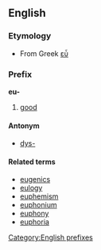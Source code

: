 ==English==
===Etymology===
*From Greek [[εὖ]]

===Prefix===
'''eu-'''

#[[good]]

====Antonym====
*[[dys-]]

====Related terms====
*[[eugenics]]
*[[eulogy]]
*[[euphemism]]
*[[euphonium]]
*[[euphony]]
*[[euphoria]]

[[Category:English prefixes]]